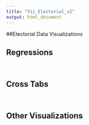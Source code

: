 ```yaml
---
title: "Viz_Electorial_v1"
output: html_document
---
```

##Electorial Data Visualizations 


## Regressions
```


```

## Cross Tabs
```


```

## Other Visualizations
```


```
